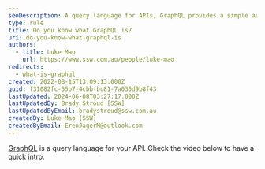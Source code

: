 ```yaml
---
seoDescription: A query language for APIs, GraphQL provides a simple and intuitive way to manage complex data relationships.
type: rule
title: Do you know what GraphQL is?
uri: do-you-know-what-graphql-is
authors:
  - title: Luke Mao
    url: https://www.ssw.com.au/people/luke-mao
redirects:
  - what-is-graphql
created: 2022-08-15T13:09:13.000Z
guid: f31082fc-55b7-4cbb-bc81-7a035d9b8f43
lastUpdated: 2024-06-08T03:27:17.000Z
lastUpdatedBy: Brady Stroud [SSW]
lastUpdatedByEmail: bradystroud@ssw.com.au
createdBy: Luke Mao [SSW]
createdByEmail: ErenJagerM@outlook.com
---
```


[GraphQL](https://graphql.org/) is a query language for your API. Check the video below to have a quick intro.

<youtubeEmbed url="https://www.youtube-nocookie.com/embed/eIQh02xuVw4" description="" />
